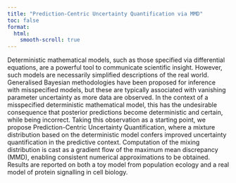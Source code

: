 ```yaml
---
title: "Prediction-Centric Uncertainty Quantification via MMD"
toc: false
format:
  html:
    smooth-scroll: true
---
```


Deterministic mathematical models, such as those specified via differential equations, are a powerful tool to communicate scientific insight. However, such models are necessarily simplified descriptions of the real world. Generalised Bayesian methodologies have been proposed for inference with misspecified models, but these are typically associated with vanishing parameter uncertainty as more data are observed. In the context of a misspecified deterministic mathematical model, this has the undesirable consequence that posterior predictions become deterministic and certain, while being incorrect. Taking this observation as a starting point, we propose Prediction-Centric Uncertainty Quantification, where a mixture distribution based on the deterministic model confers improved uncertainty quantification in the predictive context. Computation of the mixing distribution is cast as a gradient flow of the maximum mean discrepancy (MMD), enabling consistent numerical approximations to be obtained. Results are reported on both a toy model from population ecology and a real model of protein signalling in cell biology.